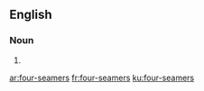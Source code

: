 ==English==

===Noun===
{{head|en|plural|head=[[four]]-[[seamer]]s}}

# {{plural of|four-seamer|lang=en}}

[[ar:four-seamers]]
[[fr:four-seamers]]
[[ku:four-seamers]]